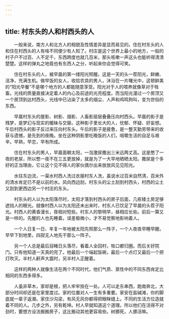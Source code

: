 ```yaml
---
---
---
```

title: 村东头的人和村西头的人
---




　　一般来说，南方人和北方人的相貌及性情差异是显而易见的。住在村东头的人和住在村西头的人有啥不同便少有人知了。村庄是这个世界上最小的地方，一般的村子户不过百、人不足千，东西跨度也就几百米，那头咳嗽一声这头也能听得清清楚楚。这样的弹丸之地竟也有东西人之分，听起来你会觉得可笑。

　　住在村东头的人，被早晨的第一缕阳光照醒。这是一天的头一茬阳光，鲜嫩、洁净，充满生机。做早饭的女人，收拾农具的男人，沐浴在一片曙光中，这顿鲜美的“阳光早餐”不是哪个地方的人都能随意享受。阳光对于人的喂养就像草对于牲畜。光线的质量直接决定着人的内心及前途的光亮程度。而当阳光漫过一个房顶又一个房顶到达村西头，光线中已沾染了太多的烟尘、人声和鸡鸣狗叫，变为世俗的东西。

　　早晨村东头的屋影、树影、烟影、人畜影层层叠叠压向村西头。早晨的影子是残梦，是梦幻与现实的暖昧与交替。这种影子里长大的人，忧郁、怀疑、好妄想。午后村西头的影子反过来压向村东头。午后的影子是疲惫，是一整天勤劳带来的收获与遗憾，是先到的夜晚。坐在这种阴影里吃晚饭的人们，咀嚼生活的自足与艰辛。早熟，早恋，早有所成。

　　住在村东头的男人，早晨面朝太阳，一泡激尿撒出三米远两丈高。这是憋了一夜的老尿，所以憋一夜不在三五更放掉，就是为了一大早地晒晒太阳。撒尿是个多好的正当理由，它让这个见不得人的家伙偶尔出来放放风见见阳光。

　　水往东边流，一渠水村西人洗过衣服村东人洗，虽说水过百米自然清，百米外的清水肯定已不是以前的水。风向西边刮，村东头的尘土刮到村西头，村西的尘土又刮到更西边另一个村庄的东头。

　　村东头的人以为太阳落尽时，太阳才落到村西头的房子后面，几栋矮土房足够遮挡人的眼光。就像村西人以为太阳还未出来时，村东人已饮足了早晨的头茬子阳光。村西人的黄昏漫长，夜相对短些。村东人的黎明早，昼相应长些。前后一算又是一样的。先醒的人也先睡着。误差极微小，才不易觉察地影响着人。

　　一个人日复一日、年复一年地被太阳先照那么一阵子，一个人夜夜早睡早醒。早早下到地里，四寂无人地先干那么一阵子。

　　另一个人总是最后目睹日头落尽，看着人全回村，牲口都归圈。而后关好院门。只有他知道一天真的完了。他最后一个端起饭碗，最后一个点灯又最后一个把灯吹灭。半村人鼾声大震时，另半村人正醒着。

　　这样的两种人就像生活在两个不同时代，他们气质、禀性中的不同东西肯定比相同的东西多得多。

　　人虽非草木，家却是根，把人牢牢拴在一处。人可以走东串西，跑南奔北，大部分时间却还是在家里度过。家的位置对人一生有多重要。家安在盐碱滩，你的脚底就一辈子返潮。家住沙沟梁，有风无风你都得把眼眯缝上。不同的生活方位造就着不同的人。几步之外，另有乾坤。村人早就知道这个道理。所以他们在活得不对劲时，要想方设法搬搬房子，这比搬动其他更容易些。树挪死，人挪活嘛。